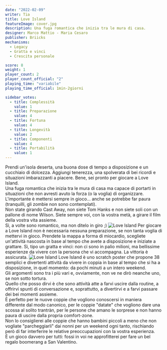 ```yaml
---
date: "2022-02-09"
writer: Tia
title: Love Island
featureImage: cover.jpg
description: Una fuga romantica che inizia tra le mura di casa.
designer: Marco Mattio - Maria Cesaro
publisher: Briicks
mechanisms:
  - Legacy
  - Gratta e vinci
  - Crescita personale

score: 8
weight: 1
player_count: 2
player_count_official: "2"
playing_time: "variabile"
playing_time_official: 1min-2giorni

sidebar_votes:
  - title: Complessità
    value: 1
  - title: Preparazione
    value: 4
  - title: Fortuna
    value: 4
  - title: Longevità
    value: 2
  - title: Componenti
    value: 4
  - title: Portabilità
    value: 1
---
```


<Setting>
  Prendi un'isola deserta, una buona dose di tempo a disposizione e un cucchiaio
  di dolcezza. Aggiungi tenerezza, una spolverata di bei ricordi e situazioni
  imbarazzanti a piacere. Bene, sei pronto per giocare a Love Island.
  <br />
  Una fuga romantica che inizia tra le mura di casa ma capace di portarti in
  situazioni che non avresti avuto la forza (o la voglia) di organizzare.
  <br />
  L'importante è mettersi sempre in gioco... anche se potrebbe far paura
  (tranquilli, gli zombie non sono contemplati).
  <br />
  Non state girando Cast Away, non siete Tom Hanks e non siete soli con un
  pallone di nome Wilson. Siete sempre voi, con la vostra metà, a girare il film
  della vostra vita assieme.
  <br />
  Sì, a volte sono romantico, ma non ditelo in giro ;)
</Setting>

<Spotify playlistId="37i9dQZF1DX7rOY2tZUw1k" />

<img src="./game1.jpg" alt="Love Island" />

<Rules>
  Per giocare a Love Island non è necessaria nessuna preparazione, se non tanta
  voglia di mettervi in gioco. Prendete la mappa a forma di miocardio, scegliete
  un'attività nascosta in base al tempo che avete a disposizione e iniziate a
  grattare. Sì, tipo un gratta e vinci: non ci sono in palio milioni, ma
  bellissime esperienze da vivere con la persona che vi accompagna. La vittoria
  è assicurata.
</Rules>

<img src="./game2.jpg" alt="Love Island" />

<Feedback>
  Love Island è uno scratch poster che propone 38 semplici e divertenti attività
  da vivere in coppia in base al tempo che si ha a disposizione, in quel
  momento: da pochi minuti a un intero weekend.
  <br />
  Gli argomenti sono tra i più vari e, ovviamente, non ve ne dirò neanche uno,
  se non sotto tortura.
  <br />
  Quello che posso dirvi è che sono attività atte a farvi uscire dalla routine,
  a offrirvi spunti di conversazione e, soprattutto, a divertirvi e a farvi
  passare dei bei momenti assieme.
  <br />
  È perfetto per le nuove coppie che vogliono conoscersi in maniera differente
  dal modo canonico, per le coppie "datate" che vogliono dare una scossa al
  solito trantràn, per le persone che amano le sorprese e non hanno paura di
  uscire dalla propria comfort-zone.
  <br />
  Non lo consiglierei alle coppie che hanno bambini piccoli a meno che non
  vogliate "parcheggiarli" dai nonni per un weekend ogni tanto, rischiando però
  di far interferire le relative preoccupazioni con la vostra esperienza.
  <br />
  È un gioco davvero per tutti: fossi in voi ne approfitterei per fare un bel
  regalo boomerang a San Valentino.
  <br />
</Feedback>

<Instagram id="CZwNnU8jZJY" />

<RandomLink
  title="Love Island"
  link="https://www.briicks.com/prodotto/love-island/"
  discount="dudexpress5"
/>
